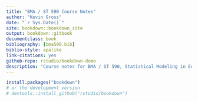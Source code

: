 ```yaml
--- 
title: "BMA / ST 590 Course Notes"
author: "Kevin Gross"
date: "`r Sys.Date()`"
site: bookdown::bookdown_site
output: bookdown::gitbook
documentclass: book
bibliography: [bma590.bib]
biblio-style: apalike
link-citations: yes
github-repo: rstudio/bookdown-demo
description: "Course notes for BMA / ST 590, Statistical Modeling in Ecology, NCSU, Fall 2021."
---
```


```r
install.packages("bookdown")
# or the development version
# devtools::install_github("rstudio/bookdown")
```


